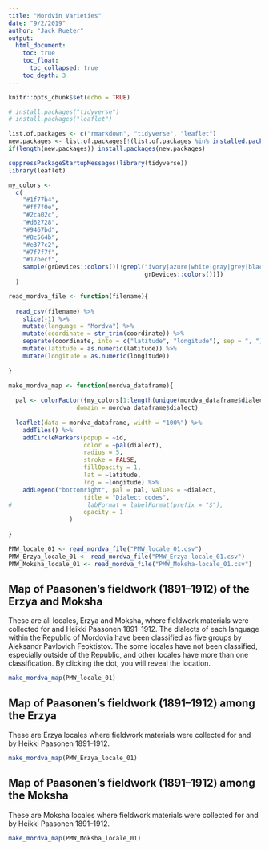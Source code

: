 ```yaml
---
title: "Mordvin Varieties"
date: "9/2/2019"
author: "Jack Rueter"
output: 
  html_document:
    toc: true
    toc_float:
      toc_collapsed: true
    toc_depth: 3
---
```


```r
knitr::opts_chunk$set(echo = TRUE)
```

```r
# install.packages("tidyverse")
# install.packages("leaflet")

list.of.packages <- c("rmarkdown", "tidyverse", "leaflet")
new.packages <- list.of.packages[!(list.of.packages %in% installed.packages()[,"Package"])]
if(length(new.packages)) install.packages(new.packages)

suppressPackageStartupMessages(library(tidyverse))
library(leaflet)
```


```r

my_colors <-
  c(
    "#1f77b4",
    "#ff7f0e",
    "#2ca02c",
    "#d62728",
    "#9467bd",
    "#8c564b",
    "#e377c2",
    "#7f7f7f",
    "#17becf",
    sample(grDevices::colors()[!grepl("ivory|azure|white|gray|grey|black|pink|1",
                                      grDevices::colors())])
  )

```

```r
read_mordva_file <- function(filename){
  
  read_csv(filename) %>% 
    slice(-1) %>%
    mutate(language = "Mordva") %>%
    mutate(coordinate = str_trim(coordinate)) %>%
    separate(coordinate, into = c("latitude", "longitude"), sep = ", ") %>%
    mutate(latitude = as.numeric(latitude)) %>%
    mutate(longitude = as.numeric(longitude))
  
}

make_mordva_map <- function(mordva_dataframe){
  
  pal <- colorFactor({my_colors[1:length(unique(mordva_dataframe$dialect))]},
                   domain = mordva_dataframe$dialect)
  
  leaflet(data = mordva_dataframe, width = "100%") %>%
    addTiles() %>%
    addCircleMarkers(popup = ~id,
                     color = ~pal(dialect),
                     radius = 5,
                     stroke = FALSE, 
                     fillOpacity = 1,
                     lat = ~latitude,
                     lng = ~longitude) %>%
    addLegend("bottomright", pal = pal, values = ~dialect,
                     title = "Dialect codes",
#                     labFormat = labelFormat(prefix = "$"),
                     opacity = 1
                 )
  
}

PMW_locale_01 <- read_mordva_file("PMW_locale_01.csv")
PMW_Erzya_locale_01 <- read_mordva_file("PMW_Erzya-locale_01.csv")
PMW_Moksha_locale_01 <- read_mordva_file("PMW_Moksha-locale_01.csv")
```

## Map of Paasonen's fieldwork (1891–1912) of the Erzya and Moksha
These are all locales, Erzya and Moksha, where fieldwork materials
were collected for and Heikki Paasonen 1891–1912. 
The dialects of each language within the Republic of Mordovia 
have been classified as five groups by Aleksandr Pavlovich Feoktistov. 
The some locales have not been classified, especially outside of the 
Republic, and other locales have more than one classification.
By clicking the dot, you will reveal the location.

```r
make_mordva_map(PMW_locale_01)
```

## Map of Paasonen's fieldwork (1891–1912) among the Erzya
These are Erzya locales where fieldwork materials
were collected for and by Heikki Paasonen 1891–1912.

```r
make_mordva_map(PMW_Erzya_locale_01)
```

## Map of Paasonen's fieldwork (1891–1912) among the Moksha
These are Moksha locales where fieldwork materials
were collected for and by Heikki Paasonen 1891–1912.

```r
make_mordva_map(PMW_Moksha_locale_01)
```

